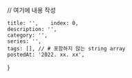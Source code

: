 
// 여기에 내용 작성

    title: '',    index: 0,
    description: '',
    category: '',
    series: '',
    tags: [], // # 포함하지 않는 string array
    postedAt: '2022. xx. xx',
}